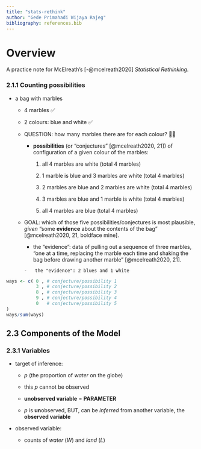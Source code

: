```yaml
---
title: "stats-rethink"
author: "Gede Primahadi Wijaya Rajeg"
bibliography: references.bib
---
```


# Overview

A practice note for McElreath's [-@mcelreath2020] *Statistical Rethinking*.

### 2.1.1 Counting possibilities

-   a bag with marbles

    -   4 marbles ✅

    -   2 colours: blue and white ✅

    -   QUESTION: how many marbles there are for each colour? 🤷‍♂️

        -   **possibilities** (or "conjectures" [@mcelreath2020, 21]) of configuration of a given colour of the marbles:

            1.  all 4 marbles are white (total 4 marbles)

            2.  1 marble is blue and 3 marbles are white (total 4 marbles)

            3.  2 marbles are blue and 2 marbles are white (total 4 marbles)

            4.  3 marbles are blue and 1 marble is white (total 4 marbles)

            5.  all 4 marbles are blue (total 4 marbles)

    -   GOAL: which of those five possibilities/conjectures is most plausible, *given* "some **evidence** about the contents of the bag" [@mcelreath2020, 21, boldface mine].

        -    the "evidence": data of pulling out a sequence of three marbles, "one at a time, replacing the marble each time and shaking the bag before drawing another marble" [@mcelreath2020, 21].

            -   the "evidence": 2 blues and 1 white

```r
ways <- c( 0 , # conjecture/possibility 1
           3 , # conjecture/possibility 2
           8 , # conjecture/possibility 3
           9 , # conjecture/possibility 4
           0   # conjecture/possibility 5
)
ways/sum(ways)
```

## 2.3 Components of the Model

### 2.3.1 Variables

- target of inference: 

    - *p* (the proportion of *water* on the globe)
    
    - this *p* cannot be observed
    
    - **unobserved variable** = **PARAMETER**
    
    - *p* is **un**observed, BUT, can be *inferred* from another variable, the **observed variable**
    
- observed variable:

    - counts of *water* (*W*) and *land* (*L*)
    

